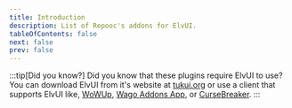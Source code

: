 ```yaml
---
title: Introduction
description: List of Repooc's addons for ElvUI.
tableOfContents: false
next: false
prev: false
---
```



:::tip[Did you know?]
Did you know that these plugins require ElvUI to use? You can download ElvUI from it's website at [tukui.org](https://tukui.org/elvui) or use a client that supports ElvUI like, [WoWUp](https://wowup.io/), [Wago Addons App](https://addons.wago.io/app), or [CurseBreaker](https://github.com/AcidWeb/CurseBreaker).
:::

<CardGrid>
	<LinkCard title="ActionBar Buddy" href="../addons/actionbarbuddy/" />
	<LinkCard title="ActionBar Masks" href="../addons/actionbarmasks/" />
	<LinkCard title="Dynamic Status Icons" href="../addons/dynamicstatusicons/" />
	<LinkCard title="Fun Stuff" href="../addons/funstuff/" />
	<LinkCard title="Keybind Display" href="../addons/keybinddisplay/" />
	<LinkCard title="Ratio Minimap Auras" href="../addons/ratiominimapauras/" />
	<LinkCard title="Scrap Support" href="../addons/scrapsupport/" />
	<LinkCard title="Split ActionBars" href="../addons/splitactionbars/" />
	<LinkCard title="Tooltip Tweaks" href="../addons/tooltiptweaks/" />
</CardGrid>
